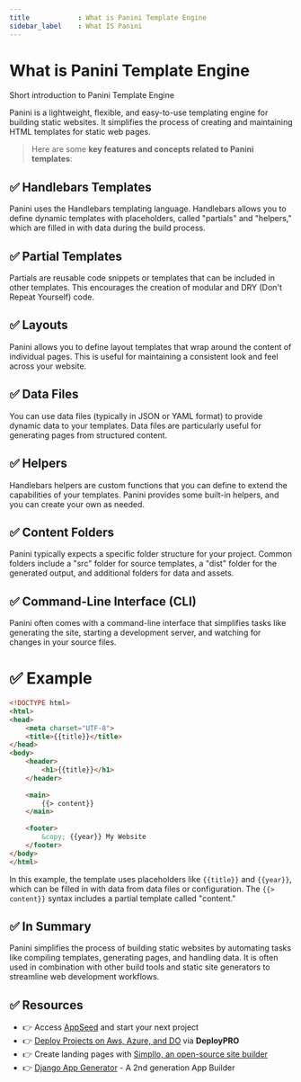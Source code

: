 ```yaml
---
title            : What is Panini Template Engine 
sidebar_label    : What IS Panini 
---
```


# What is Panini Template Engine 

<SubHeading> Short introduction to Panini Template Engine</SubHeading>

Panini is a lightweight, flexible, and easy-to-use templating engine for building static websites. It simplifies the process of creating and maintaining HTML templates for static web pages.

> Here are some **key features and concepts related to Panini templates**:

## ✅ **Handlebars Templates** 

Panini uses the Handlebars templating language. Handlebars allows you to define dynamic templates with placeholders, called "partials" and "helpers," which are filled in with data during the build process.

## ✅ **Partial Templates** 

Partials are reusable code snippets or templates that can be included in other templates. This encourages the creation of modular and DRY (Don't Repeat Yourself) code.

## ✅ **Layouts** 

Panini allows you to define layout templates that wrap around the content of individual pages. This is useful for maintaining a consistent look and feel across your website.

## ✅ **Data Files** 

You can use data files (typically in JSON or YAML format) to provide dynamic data to your templates. Data files are particularly useful for generating pages from structured content.

## ✅ **Helpers** 

Handlebars helpers are custom functions that you can define to extend the capabilities of your templates. Panini provides some built-in helpers, and you can create your own as needed.

## ✅ **Content Folders** 

Panini typically expects a specific folder structure for your project. Common folders include a "src" folder for source templates, a "dist" folder for the generated output, and additional folders for data and assets.

## ✅ **Command-Line Interface (CLI)** 

Panini often comes with a command-line interface that simplifies tasks like generating the site, starting a development server, and watching for changes in your source files.

# ✅ Example 

```html
<!DOCTYPE html>
<html>
<head>
    <meta charset="UTF-8">
    <title>{{title}}</title>
</head>
<body>
    <header>
        <h1>{{title}}</h1>
    </header>
    
    <main>
        {{> content}}
    </main>
    
    <footer>
        &copy; {{year}} My Website
    </footer>
</body>
</html>
```

In this example, the template uses placeholders like `{{title}}` and `{{year}}`, which can be filled in with data from data files or configuration. The `{{> content}}` syntax includes a partial template called "content."

## ✅ In Summary

Panini simplifies the process of building static websites by automating tasks like compiling templates, generating pages, and handling data. 
It is often used in combination with other build tools and static site generators to streamline web development workflows.

## ✅ Resources

- 👉 Access [AppSeed](https://appseed.us/) and start your next project
- 👉 [Deploy Projects on Aws, Azure, and DO](https://www.docs.deploypro.dev/) via **DeployPRO**
- 👉 Create landing pages with [Simpllo, an open-source site builder](https://www.simpllo.com/)
- 👉 [Django App Generator](https://app-generator.dev/django/) - A 2nd generation App Builder
